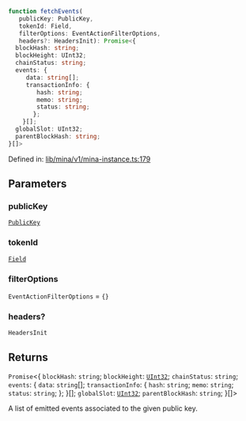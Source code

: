 ```ts
function fetchEvents(
   publicKey: PublicKey, 
   tokenId: Field, 
   filterOptions: EventActionFilterOptions, 
   headers?: HeadersInit): Promise<{
  blockHash: string;
  blockHeight: UInt32;
  chainStatus: string;
  events: {
     data: string[];
     transactionInfo: {
        hash: string;
        memo: string;
        status: string;
       };
    }[];
  globalSlot: UInt32;
  parentBlockHash: string;
}[]>
```

Defined in: [lib/mina/v1/mina-instance.ts:179](https://github.com/o1-labs/o1js/blob/46b9772d07785397c4bd76a102bc9f6730d321bb/src/lib/mina/v1/mina-instance.ts#L179)

## Parameters

### publicKey

[`PublicKey`](../../../classes/PublicKey.mdx)

### tokenId

[`Field`](../../../classes/Field.mdx)

### filterOptions

`EventActionFilterOptions` = `{}`

### headers?

`HeadersInit`

## Returns

`Promise`\<\{
  `blockHash`: `string`;
  `blockHeight`: [`UInt32`](../../../classes/UInt32.mdx);
  `chainStatus`: `string`;
  `events`: \{
     `data`: `string`[];
     `transactionInfo`: \{
        `hash`: `string`;
        `memo`: `string`;
        `status`: `string`;
       \};
    \}[];
  `globalSlot`: [`UInt32`](../../../classes/UInt32.mdx);
  `parentBlockHash`: `string`;
 \}[]\>

A list of emitted events associated to the given public key.
